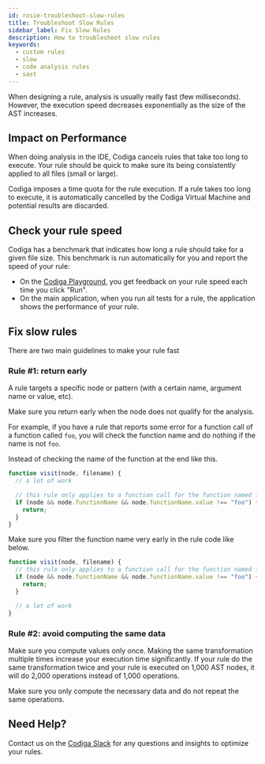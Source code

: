 ```yaml
---
id: rosie-troubleshoot-slow-rules
title: Troubleshoot Slow Rules
sidebar_label: Fix Slow Rules
description: How to troubleshoot slow rules
keywords:
  - custom rules
  - slow
  - code analysis rules
  - sast
---
```


When designing a rule, analysis is usually really fast (few milliseconds).
However, the execution speed decreases exponentially as the size of the AST increases.

## Impact on Performance

When doing analysis in the IDE, Codiga cancels rules that take too long
to execute. Your rule should be quick to make sure its being consistently
applied to all files (small or large).

Codiga imposes a time quota for the rule execution. If a rule takes too long
to execute, it is automatically cancelled by the Codiga Virtual Machine and
potential results are discarded.

## Check your rule speed

Codiga has a benchmark that indicates how long a rule should take for a given file size.
This benchmark is run automatically for you and report the speed of your rule:

- On the [Codiga Playground](https://app.codiga.io/hub/playground), you get feedback
  on your rule speed each time you click "Run".
- On the main application, when you run all tests for a rule, the application
  shows the performance of your rule.

## Fix slow rules

There are two main guidelines to make your rule fast

### Rule #1: return early

A rule targets a specific node or pattern (with a certain name, argument name or value, etc).

Make sure you return early when the node does not qualify for the analysis.

For example, if you have a rule that reports some error for a function call of a function
called `foo`, you will check the function name and do nothing if the name is not `foo`.

Instead of checking the name of the function at the end like this.

```javascript
function visit(node, filename) {
  // a lot of work

  // this rule only applies to a function call for the function named foo
  if (node && node.functionName && node.functionName.value !== "foo") {
    return;
  }
}
```

Make sure you filter the function name very early in the rule code like below.

```javascript
function visit(node, filename) {
  // this rule only applies to a function call for the function named foo
  if (node && node.functionName && node.functionName.value !== "foo") {
    return;
  }

  // a lot of work
}
```

### Rule #2: avoid computing the same data

Make sure you compute values only once. Making the same transformation multiple
times increase your execution time significantly. If your rule do the same transformation twice
and your rule is executed on 1,000 AST nodes, it will do 2,000 operations instead of 1,000 operations.

Make sure you only compute the necessary data and do not repeat the same operations.

## Need Help?

Contact us on the [Codiga Slack](https://join.slack.com/t/codigahq/shared_invite/zt-9hvmfwie-9BUVFwZDwvpIGlkHv2mzYQ) for any questions and insights to optimize your rules.
